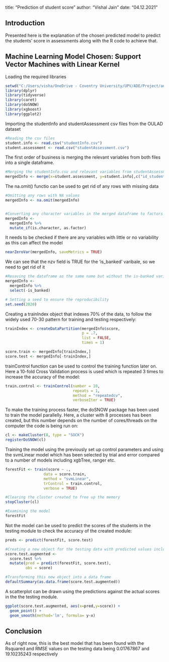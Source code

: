 title: "Prediction of student score"
author: "Vishal Jain"
date: "04.12.2021"

## Introduction
Presented here is the explanation of the chosen predicted model to predict the students' score in assessments along with the R code to achieve that.

## Machine Learning Model Chosen: Support Vector Machines with Linear Kernel


Loading the required libraries

```r
setwd("C:/Users/visha/OneDrive - Coventry University/UPV/ADE/Project/anonymisedData")
library(dplyr)
library(tidyverse)
library(caret)
library(doSNOW)
library(xgboost)
library(ggplot2)
```


Importing the studentInfo and studentAssessment csv files from the OULAD dataset

```r
#Reading the csv files 
student.info <- read.csv("studentInfo.csv")
student.assessment <- read.csv("studentAssessment.csv")
```

The first order of business is merging the relevant variables from both files into a single dataframe.

```r
#Merging the studentInfo.csv and relevant variables from studentAssessment.csv to get more info about the students in the same dataframe
mergedInfo <- merge(x=student.assessment, y=student.info[,c("id_student","gender", "age_band", "studied_credits")], by="id_student")
```

The na.omit() functio can be used to get rid of any rows with missing data

```r
#Omitting any rows with NA values 
mergedInfo <- na.omit(mergedInfo)


#Converting any character variables in the merged dataframe to factors
mergedInfo <- 
  mergedInfo %>%
  mutate_if(is.character, as.factor)
```

It needs to be checked if there are any variables with little or no variability as this can affect the model

```r
nearZeroVar(mergedInfo, saveMetrics = TRUE)
```

We can see that the nzv field is TRUE for the 'is_banked' varibale, so we need to get rid of it

```r
#Resaving the dataframe as the same name but without the is-banked variable using select() function
mergedInfo <-
  mergedInfo %>%
  select(-is_banked)
```

```r
# Setting a seed to ensure the reproducibility
set.seed(2020)
```

Creating a trainIndex object that indexes 70% of the data, to follow the widely used 70-30 pattern for training and testing respectively:

```r
trainIndex <- createDataPartition(mergedInfo$score,
                                  p = .7,
                                  list = FALSE,
                                  times = 1)

score.train <- mergedInfo[trainIndex,]
score.test <- mergedInfo[-trainIndex,]
```

trainControl function can be used to control the training function later on. Here a 10-fold Cross Validation process is used which is repeated 3 times to increase the accuracy of the model:
```r
train.control <- trainControl(number = 10,
                              repeats = 1,
                              method = "repeatedcv",
                              verboseIter = TRUE)
```

To make the training process faster, the doSNOW package has been used to train the model parallelly. Here, a cluster with 8 processes has been created, but this number depends on the number of cores/threads on the computer the code is being run on:

```r
cl <- makeCluster(8, type = "SOCK")
registerDoSNOW(cl)
```

Training the model using the previously set up control parameters and using the svmLinear model which has been selected by trial and error compared to a number of models including xgbTree, ranger etc.

```r
forestFit <- train(score ~ .,
                 data = score.train,
                 method = "svmLinear",
                 trControl = train.control,
                 verbose = TRUE)

#Clearing the cluster created to free up the memory
stopCluster(cl)

#Examining the model
forestFit
```

Not the model can be used to predict the scores of the students in the testing module to check the accuracy of the created module:

```r
preds <- predict(forestFit, score.test)

#Creating a new object for the testing data with predicted values included
score.test.augmented <-
  score.test %>%
  mutate(pred = predict(forestFit, score.test),
         obs = score)

#Transforming this new object into a data frame
defaultSummary(as.data.frame(score.test.augmented))
```

A scatterplot can be drawn using the predictions against the actual scores in the the testing module.

```r
ggplot(score.test.augmented, aes(x=pred,y=score)) +
  geom_point() +
  geom_smooth(method='lm', formula= y~x)
```
   
   
## Conclusion
As of right now, this is the best model that has been found with the Rsquared and RMSE values on the testing data being 0.01767867 and 19.10235243 respectively